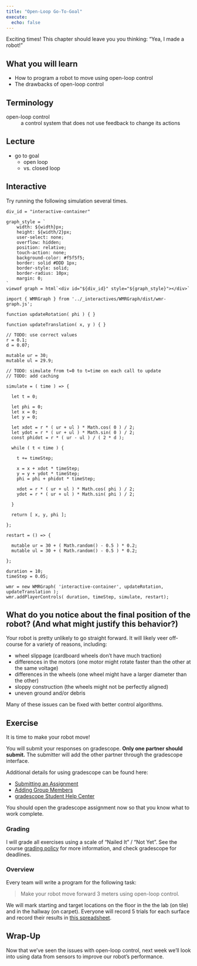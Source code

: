 ```yaml
---
title: "Open-Loop Go-To-Goal"
execute:
  echo: false
---
```


Exciting times! This chapter should leave you you thinking: "Yea, I made a robot!"

## What you will learn

- How to program a robot to move using open-loop control
- The drawbacks of open-loop control

## Terminology

open-loop control
: a control system that does not use feedback to change its actions

## Lecture

- go to goal
  - open loop
  - vs. closed loop

## Interactive

Try running the following simulation several times.

```ojs
div_id = "interactive-container"

graph_style = `
    width: ${width}px;
    height: ${width/2}px;
    user-select: none;
    overflow: hidden;
    position: relative;
    touch-action: none;
    background-color: #f5f5f5;
    border: solid #DDD 1px;
    border-style: solid;
    border-radius: 10px;
    margin: 0;
`
viewof graph = html`<div id="${div_id}" style="${graph_style}"></div>`
```

```ojs
import { WMRGraph } from '../_interactives/WMRGraph/dist/wmr-graph.js';

function updateRotation( phi ) { }

function updateTranslation( x, y ) { }

// TODO: use correct values
r = 0.1;
d = 0.07;

mutable ur = 30;
mutable ul = 29.9;

// TODO: simulate from t=0 to t=time on each call to update
// TODO: add caching

simulate = ( time ) => {

  let t = 0;

  let phi = 0;
  let x = 0;
  let y = 0;

  let xdot = r * ( ur + ul ) * Math.cos( 0 ) / 2;
  let ydot = r * ( ur + ul ) * Math.sin( 0 ) / 2;
  const phidot = r * ( ur - ul ) / ( 2 * d );

  while ( t < time ) {

    t += timeStep;

    x = x + xdot * timeStep;
    y = y + ydot * timeStep;
    phi = phi + phidot * timeStep;

    xdot = r * ( ur + ul ) * Math.cos( phi ) / 2;
    ydot = r * ( ur + ul ) * Math.sin( phi ) / 2;

  }

  return [ x, y, phi ];

};

restart = () => {

  mutable ur = 30 + ( Math.random() - 0.5 ) * 0.2;
  mutable ul = 30 + ( Math.random() - 0.5 ) * 0.2;

};

duration = 10;
timeStep = 0.05;

wmr = new WMRGraph( 'interactive-container', updateRotation, updateTranslation );
wmr.addPlayerControls( duration, timeStep, simulate, restart);
```

::: {.callout-tip collapse="true"}
## What do you notice about the final position of the robot? (And what might justify this behavior?)

Your robot is pretty unlikely to go straight forward. It will likely veer off-course for a variety of reasons, including:

- wheel slippage (cardboard wheels don't have much traction)
- differences in the motors (one motor might rotate faster than the other at the same voltage)
- differences in the wheels (one wheel might have a larger diameter than the other)
- sloppy construction (the wheels might not be perfectly aligned)
- uneven ground and/or debris

Many of these issues can be fixed with better control algorithms.
:::

## Exercise

It is time to make your robot move!

You will submit your responses on gradescope. **Only one partner should submit.** The submitter will add the other partner through the gradescope interface.

Additional details for using gradescope can be found here:

- [Submitting an Assignment](https://help.gradescope.com/article/ccbpppziu9-student-submit-work)
- [Adding Group Members](https://help.gradescope.com/article/m5qz2xsnjy-student-add-group-members)
- [gradescope Student Help Center](https://help.gradescope.com/category/cyk4ij2dwi-student-workflow)

You should open the gradescope assignment now so that you know what to work complete.

### Grading

I will grade all exercises using a scale of "Nailed It" / "Not Yet". See the course [grading policy](../index.qmd#grading) for more information, and check gradescope for deadlines.

### Overview

Every team will write a program for the following task:

> Make your robot move forward 3 meters using open-loop control.

We will mark starting and target locations on the floor in the the lab (on tile) and in the hallway (on carpet). Everyone will record 5 trials for each surface and record their results in [this spreadsheet](https://docs.google.com/spreadsheets/d/1HJmlehaYhGWclDo1t0k6i1VHxN15zr8ZmJj7Rf_VEaI/edit?gid=598295253#gid=598295253).

## Wrap-Up

Now that we've seen the issues with open-loop control, next week we'll look into using data from sensors to improve our robot's performance.
